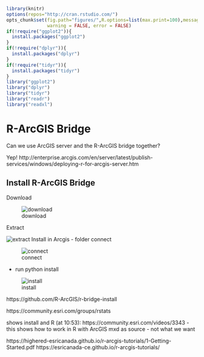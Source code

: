 ```r
library(knitr)
options(repos="http://cran.rstudio.com/")
opts_chunk$set(fig.path="figures/",R.options=list(max.print=100),message = FALSE,
               warning = FALSE, error = FALSE)
if(!require("ggplot2")){
  install.packages("ggplot2")
}
if(!require("dplyr")){
  install.packages("dplyr")
}
if(!require("tidyr")){
  install.packages("tidyr")
}
library("ggplot2")
library("dplyr")
library("tidyr")
library("readr")
library("readxl")
```

# R-ArcGIS Bridge

Can we use ArcGIS server and the R-ArcGIS bridge together?

Yep! http://enterprise.arcgis.com/en/server/latest/publish-services/windows/deploying-r-for-arcgis-server.htm

## Install R-ArcGIS Bridge

Download

![download](figures/bridge_download.jpg)

Extract

![extract](figures/bridge_extract.jpg)
Install in Arcgis
  - folder connect
  
  ![connect](figures/bridge_connect.jpg)
  
  - run python install
  
  ![install](figures/bridge_install.jpg)

https://github.com/R-ArcGIS/r-bridge-install

https://community.esri.com/groups/rstats

shows install and R (at 10:53): https://community.esri.com/videos/3343
 - this shows how to work in R with ArcGIS mxd as source - not what we want

https://highered-esricanada.github.io/r-arcgis-tutorials/1-Getting-Started.pdf
https://esricanada-ce.github.io/r-arcgis-tutorials/
